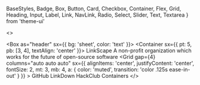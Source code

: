   BaseStyles,
  Badge,
  Box,
  Button,
  Card,
  Checkbox,
  Container,
  Flex,
  Grid,
  Heading,
  Input,
  Label,
  Link,
  NavLink,
  Radio,
  Select,
  Slider,
  Text,
  Textarea
} from 'theme-ui'

<>
  <Meta
  as={Head}
  name="LinkScape"
  title="LinkScape"
  description="A non-profit organization which works for the future of open-source software"
  color="#ec3750"
  manifest="/site.webmanifest"
  />
  
  <Box as="header" sx={{ bg: 'sheet', color: 'text' }}>
    <Container sx={{ pt: 5, pb: [3, 4], textAlign: 'center' }}>
      <ColorSwitcher />
      <Heading as="h1" variant="title" color="red">
        LinkScape
      </Heading>
      <Text as="p" variant="subtitle" mt={3}>
        A non-profit organization which works for the future of open-source software
      </Text>
      <Grid
        gap={4}
        columns="auto auto auto"
        sx={{
          alignItems: 'center',
          justifyContent: 'center',
          fontSize: 2,
          mt: 3,
          mb: 4,
          a: { color: 'muted', transition: 'color .125s ease-in-out' }
        }}
      >
        <NavLink href="https://github.com/LinkScapeFuundation">GitHub</NavLink>
        <NavLink href="https://github.com/LinkScapeFuundation/LinkDown">
          LinkDown
        </NavLink>
        <NavLink href="https://hackclub.com">
          HackClub
        </NavLink>
      </Grid>
    </Container>
  </Box>
  <Container>
    <Heading variant="headline">Containers</Heading>
  </Container>
</>
